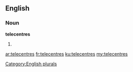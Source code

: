 ==English==

===Noun===
'''telecentres'''

# {{plural of|[[telecentre]]}}

[[Category:English plurals]]

[[ar:telecentres]]
[[fr:telecentres]]
[[ku:telecentres]]
[[my:telecentres]]